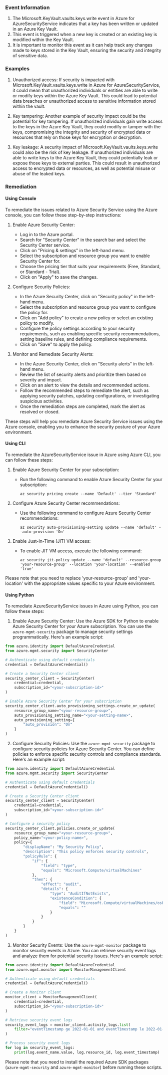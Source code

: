 
### Event Information

1. The Microsoft.KeyVault.vaults.keys.write event in Azure for AzureSecurityService indicates that a key has been written or updated in an Azure Key Vault.
2. This event is triggered when a new key is created or an existing key is modified within the Key Vault.
3. It is important to monitor this event as it can help track any changes made to keys stored in the Key Vault, ensuring the security and integrity of sensitive data.


### Examples

1. Unauthorized access: If security is impacted with Microsoft.KeyVault.vaults.keys.write in Azure for AzureSecurityService, it could mean that unauthorized individuals or entities are able to write or modify keys within the Azure Key Vault. This could lead to potential data breaches or unauthorized access to sensitive information stored within the vault.

2. Key tampering: Another example of security impact could be the potential for key tampering. If unauthorized individuals gain write access to the keys in the Azure Key Vault, they could modify or tamper with the keys, compromising the integrity and security of encrypted data or resources that rely on those keys for encryption or decryption.

3. Key leakage: A security impact of Microsoft.KeyVault.vaults.keys.write could also be the risk of key leakage. If unauthorized individuals are able to write keys to the Azure Key Vault, they could potentially leak or expose those keys to external parties. This could result in unauthorized access to encrypted data or resources, as well as potential misuse or abuse of the leaked keys.

### Remediation

#### Using Console

To remediate the issues related to Azure Security Service using the Azure console, you can follow these step-by-step instructions:

1. Enable Azure Security Center:
   - Log in to the Azure portal.
   - Search for "Security Center" in the search bar and select the Security Center service.
   - Click on "Pricing & settings" in the left-hand menu.
   - Select the subscription and resource group you want to enable Security Center for.
   - Choose the pricing tier that suits your requirements (Free, Standard, or Standard - Trial).
   - Click on "Apply" to save the changes.

2. Configure Security Policies:
   - In the Azure Security Center, click on "Security policy" in the left-hand menu.
   - Select the subscription and resource group you want to configure the policy for.
   - Click on "Add policy" to create a new policy or select an existing policy to modify.
   - Configure the policy settings according to your security requirements, such as enabling specific security recommendations, setting baseline rules, and defining compliance requirements.
   - Click on "Save" to apply the policy.

3. Monitor and Remediate Security Alerts:
   - In the Azure Security Center, click on "Security alerts" in the left-hand menu.
   - Review the list of security alerts and prioritize them based on severity and impact.
   - Click on an alert to view the details and recommended actions.
   - Follow the recommended steps to remediate the alert, such as applying security patches, updating configurations, or investigating suspicious activities.
   - Once the remediation steps are completed, mark the alert as resolved or closed.

These steps will help you remediate Azure Security Service issues using the Azure console, enabling you to enhance the security posture of your Azure environment.

#### Using CLI

To remediate the AzureSecurityService issue in Azure using Azure CLI, you can follow these steps:

1. Enable Azure Security Center for your subscription:
   - Run the following command to enable Azure Security Center for your subscription:
     ```
     az security pricing create --name 'Default' --tier 'Standard'
     ```

2. Configure Azure Security Center recommendations:
   - Use the following command to configure Azure Security Center recommendations:
     ```
     az security auto-provisioning-setting update --name 'default' --auto-provision 'On'
     ```

3. Enable Just-In-Time (JIT) VM access:
   - To enable JIT VM access, execute the following command:
     ```
     az security jit-policy update --name 'default' --resource-group 'your-resource-group' --location 'your-location' --enabled 'true'
     ```

Please note that you need to replace 'your-resource-group' and 'your-location' with the appropriate values specific to your Azure environment.

#### Using Python

To remediate AzureSecurityService issues in Azure using Python, you can follow these steps:

1. Enable Azure Security Center: Use the Azure SDK for Python to enable Azure Security Center for your Azure subscription. You can use the `azure-mgmt-security` package to manage security settings programmatically. Here's an example script:

```python
from azure.identity import DefaultAzureCredential
from azure.mgmt.security import SecurityCenter

# Authenticate using default credentials
credential = DefaultAzureCredential()

# Create a Security Center client
security_center_client = SecurityCenter(
    credential=credential,
    subscription_id="<your-subscription-id>"
)

# Enable Azure Security Center for your subscription
security_center_client.auto_provisioning_settings.create_or_update(
    resource_group_name="<your-resource-group>",
    auto_provisioning_setting_name="<your-setting-name>",
    auto_provisioning_setting={
        "auto_provision": "On"
    }
)
```

2. Configure Security Policies: Use the `azure-mgmt-security` package to configure security policies for Azure Security Center. You can define policies to enforce specific security controls and compliance standards. Here's an example script:

```python
from azure.identity import DefaultAzureCredential
from azure.mgmt.security import SecurityCenter

# Authenticate using default credentials
credential = DefaultAzureCredential()

# Create a Security Center client
security_center_client = SecurityCenter(
    credential=credential,
    subscription_id="<your-subscription-id>"
)

# Configure a security policy
security_center_client.policies.create_or_update(
    resource_group_name="<your-resource-group>",
    policy_name="<your-policy-name>",
    policy={
        "displayName": "My Security Policy",
        "description": "This policy enforces security controls",
        "policyRule": {
            "if": {
                "field": "type",
                "equals": "Microsoft.Compute/virtualMachines"
            },
            "then": {
                "effect": "audit",
                "details": {
                    "type": "AuditIfNotExists",
                    "existenceCondition": {
                        "field": "Microsoft.Compute/virtualMachines/osProfile.linuxConfiguration.ssh.publicKeys[].keyData",
                        "equals": ""
                    }
                }
            }
        }
    }
)
```

3. Monitor Security Events: Use the `azure-mgmt-monitor` package to monitor security events in Azure. You can retrieve security event logs and analyze them for potential security issues. Here's an example script:

```python
from azure.identity import DefaultAzureCredential
from azure.mgmt.monitor import MonitorManagementClient

# Authenticate using default credentials
credential = DefaultAzureCredential()

# Create a Monitor client
monitor_client = MonitorManagementClient(
    credential=credential,
    subscription_id="<your-subscription-id>"
)

# Retrieve security event logs
security_event_logs = monitor_client.activity_logs.list(
    filter="eventTimestamp ge 2022-01-01 and eventTimestamp le 2022-01-31 and category eq 'Security'"
)

# Process security event logs
for log in security_event_logs:
    print(log.event_name.value, log.resource_id, log.event_timestamp)
```

Please note that you need to install the required Azure SDK packages (`azure-mgmt-security` and `azure-mgmt-monitor`) before running these scripts.

